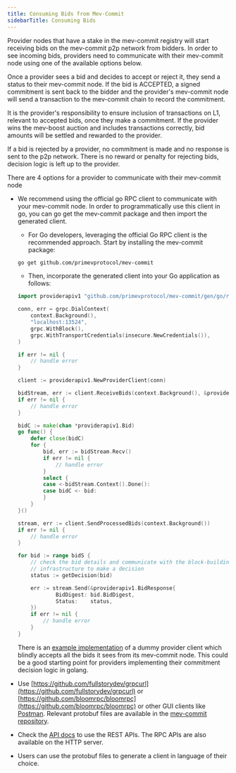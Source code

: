 ```yaml
---
title: Consuming Bids from Mev-Commit
sidebarTitle: Consuming Bids
---
```


Provider nodes that have a stake in the mev-commit registry will start receiving bids on the mev-commit p2p network from bidders. In order to see incoming bids, providers need to communicate with their mev-commit node using one of the available options below.

Once a provider sees a bid and decides to accept or reject it, they send a status to their mev-commit node. If the bid is ACCEPTED, a signed commitment is sent back to the bidder and the provider's mev-commit node will send a transaction to the mev-commit chain to record the commitment.

It is the provider's responsibility to ensure inclusion of transactions on L1, relevant to accepted bids, once they make a commitment. If the provider wins the mev-boost auction and includes transactions correctly, bid amounts will be settled and rewarded to the provider.

If a bid is rejected by a provider, no commitment is made and no response is sent to the p2p network. There is no reward or penalty for rejecting bids, decision logic is left up to the provider.

There are 4 options for a provider to communicate with their mev-commit node

*   We recommend using the official go RPC client to communicate with your mev-commit node. In order to programmatically use this client in go, you can go get the mev-commit package and then import the generated client.

    - For Go developers, leveraging the official Go RPC client is the recommended approach. Start by installing the mev-commit package:

    ```bash ❯_ terminal
    go get github.com/primevprotocol/mev-commit
    ```

    - Then, incorporate the generated client into your Go application as follows:

    ```go
    import providerapiv1 "github.com/primevprotocol/mev-commit/gen/go/rpc/providerapi/v1"

    conn, err = grpc.DialContext(
    	context.Background(),
    	"localhost:13524",
    	grpc.WithBlock(),
    	grpc.WithTransportCredentials(insecure.NewCredentials()),
    )

    if err != nil {
    	// handle error
    }

    client := providerapiv1.NewProviderClient(conn)

    bidStream, err := client.ReceiveBids(context.Background(), &providerapiv1.EmptyMessage{})
    if err != nil {
    	// handle error
    }

    bidC := make(chan *providerapiv1.Bid)
    go func() {
    	defer close(bidC)
    	for {
    		bid, err := bidStream.Recv()
    		if err != nil {
    			// handle error
    		}
    		select {
    		case <-bidStream.Context().Done():
    		case bidC <- bid:
    		}
    	}
    }()

    stream, err := client.SendProcessedBids(context.Background())
    if err != nil {
    	// handle error
    }

    for bid := range bidS {
    	// check the bid details and communicate with the block-building
    	// infrastructure to make a decision
    	status := getDecision(bid)

    	err := stream.Send(&providerapiv1.BidResponse{
    			BidDigest: bid.BidDigest,
    			Status:    status,
    	})
    	if err != nil {
    		// handle error
    	}	
    }
    ```

    There is an [example implementation](https://github.com/primevprotocol/mev-commit/tree/main/examples/provideremulator) of a dummy provider client which blindly accepts all the bids it sees from its mev-commit node. This could be a good starting point for providers implementing their commitment decision logic in golang.
* Use [https://github.com/fullstorydev/grpcurl](https://github.com/fullstorydev/grpcurl) or [https://github.com/bloomrpc/bloomrpc](https://github.com/bloomrpc/bloomrpc) or other GUI clients like [Postman](https://www.postman.com). Relevant protobuf files are available in the [mev-commit repository](https://github.com/primevprotocol/mev-commit).
* Check the [API docs](https://primev-24.mintlify.app/api-reference/provider/sendprocessedbids) to use the REST APIs. The RPC APIs are also available on the HTTP server.
* Users can use the protobuf files to generate a client in language of their choice.
